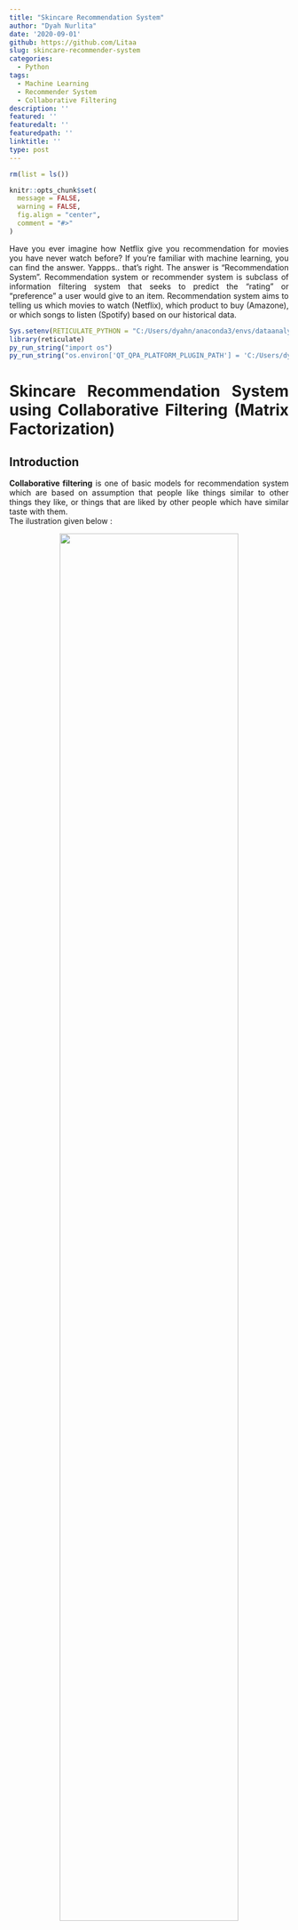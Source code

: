```yaml
---
title: "Skincare Recommendation System"
author: "Dyah Nurlita"
date: '2020-09-01'
github: https://github.com/Litaa
slug: skincare-recommender-system
categories: 
  - Python
tags:
  - Machine Learning
  - Recommender System
  - Collaborative Filtering
description: ''
featured: ''
featuredalt: ''
featuredpath: ''
linktitle: ''
type: post
---
```


<style>
body {
text-align: justify}
</style>

```r
rm(list = ls())

knitr::opts_chunk$set(
  message = FALSE,
  warning = FALSE,
  fig.align = "center",
  comment = "#>"
)
```
Have you ever imagine how Netflix give you recommendation for movies you have never watch before?
If you're familiar with machine learning, you can find the answer. Yappps.. that's right. The answer is "Recommendation System".
Recommendation system or recommender system is subclass of information filtering system that seeks to predict the "rating" or "preference" a user would give to an item. Recommendation system aims to telling us which movies to watch (Netflix), which product to buy (Amazone), or which songs to listen (Spotify) based on our historical data.<br>


```r
Sys.setenv(RETICULATE_PYTHON = "C:/Users/dyahn/anaconda3/envs/dataanalytics/python.exe")
library(reticulate)
py_run_string("import os")
py_run_string("os.environ['QT_QPA_PLATFORM_PLUGIN_PATH'] = 'C:/Users/dyahn/anaconda3/Library/plugins/platforms'")
```


# Skincare Recommendation System using Collaborative Filtering (Matrix Factorization)

## Introduction

**Collaborative filtering** is one of basic models for recommendation system which are based on assumption that people like things similar to other things they like, or things that are liked by other people which have similar taste with them.<br>
The ilustration given below :

<center> ![](/img/skincare-recommender-system/New Project.png){width="80%"} </center>

From the ilustration above, information given that Kiki (girl with black cat) likes to buy apple, banana, and watermelon. While Satsuki (girl with yellow shirt) likes to buy apple and banana. They have similar taste in apple and banana, so we can recommend Satsuki to buy watermelon.<br>

In **collaborative filtering**method there are two approaches which can be implemented :<br>

**1. Memory-based approach: **create recommendation system by calculated closest users or items using cosine similarity or pearson correlation coefficients.<br>

**2. Model-based approach: **create recommendation system by given predict user's rating value of unrated items.<br>
<br>

In this notebook, I will create simply recommender system to recommend skincare product to the customers which have never buy before. I'll predict the unrated items using Singular Value Decomposition (SVD) of **Matrix Factorization** algorithm. The data used comes from scraping result in Femaledaily Website. Data contains information about review product given by customers. There are several attribut inside, for more details, let's check it out!

## Data Preparation

#### Import library
```python
import pandas as pd
from scipy.sparse.linalg import svds
import matplotlib.pyplot as plt
import seaborn as sns
import numpy as np
```

#### Read the data

```python
data = pd.read_csv("data_input/Female Daily Skincare Review Final.csv")
```

#### Check and drop missing values

```python
data.isna().sum()
```

```python
data = data.dropna()
```

#### Check and drop duplicated values

```python
data.duplicated().sum()
data.drop_duplicates(keep = "first", inplace = True)
```

#### Filter the data
<br>
In this section I will do filtering on the data where customer only rated the product once. Since those data having less information in recommendation system.

```python
id_count = pd.crosstab(index=data.Reviewer,columns='count').sort_values(by='count',ascending=True)
```

```python
name_r = id_count[id_count['count']>1]
name_u = name_r.index.to_list()
data = data[data.Reviewer.isin(name_u)]
data.to_csv('femdaily.csv',index=False,header=True)
```

#### Drop unused columns

```python
data = pd.read_csv("femdaily.csv")
data.drop_duplicates(keep = "first", inplace = True)
data.drop(['Recommend','Date','Date Scrape','Url','Category'], axis=1, inplace=True)
data.rename(columns={'Reviewer':'reviewer','Product':'product','Stars':'rating'}, inplace=True)
data = (data[~(data['reviewer'] == ' ')])
```

```python
data
```

## Data Exploration

Since in the next step (modelling) we will define and create matrix based on Product X User, so we need to understanding about size of both unique product and user.

#### Number of uniq product

```python
uniq_product = data['product'].nunique()
print("Number of uniq product :",uniq_product)
```

Here above, product have 3297 unique number, this number will become number of columns matrix in modelling step.

#### Number of uniq users

```python
uniq_reviewer = data['reviewer'].nunique()
print("Number of uniq reviewer :",uniq_reviewer)
```

Here above, user have 22359 unique number, this number will become number of rows matrix in modelling step.

#### Distribution rating given by users

```python
plt.subplots(figsize = (7,6))
plt.hist(data['rating'],color="orange")
```

From the visualization above, bar plot shown that users frequently give rating in 5 or 4, which mean that they are satisfied with the product.

## Build Recommendation System

### Matrix Factorization

If you see the pivot matrix below, you will find that pivot matrix have so many zero value (missing value). Why did it happen? It can be happen because not every user give a rating in a every product, this condition called <b>sparse matrix.</b>Sparse matrix is limitation in collaborative filtering models, because sparse matrix gives bias information in our recommender system. There will be popularity bias in the recommendation given by the system to user, system will give recommends the product with the most interactions without any personalization.<br>
**Matrix Factorization** is one way to handle those issue. Matrix factorization will breaking down of one matrix into a product of multiple matrices and give predictive rating in sparse matrix. Basic idea from matrix factorization is that attitudes or preferences of a user can be determined by a small number of hidden factors.<br>
Illustration given below:

<center> ![](/img/skincare-recommender-system/matrix.JPG){width="80%"} </center>


Intuitively, we can understand hidden factors for items and users from illustration above. Say that U is low dimensional matrix for Users features and V is low dimensional matrix for Product features. Every matrix values represent different characteristics about the users and the product. For e.g I have 3 features in Product matrix *(i) what kind categories of the product? (ii) Does the product contains dangerous addictive substance? (iii)How the product give impact in our skin?*  Likewise, in Users matrix might represent *(i)how sensitive the user's skin into the product substances? (ii)Does the user like "X" category product, an so on*. We can get the predictive ratings by calculate the dot product between matrix U and matrix V.

### Singular Value Decomposition (SVD)

**Singular Value Decomposition** is one of type Matrix Factorization. SVD algorithm will decomposes a matrix R into the best lower rank approximation of the original matrix R. Matematically SVD produce by the formula below :

<center> ![](/img/skincare-recommender-system/svd.JPG){width="50%"} </center>


<div style="text-align:justify">where U and V are orthogonal matrix with orthonormal eigenvectors and $\sum$ is the diagonal matrix of singular values (essentially weights). The matrix can be factorized as :</div>

<center> ![](/img/skincare-recommender-system/matrix_.jpg){width="80%"} </center>


We can arrange eigenvectors in different orders to produce U and V.

### Implementation Recommender System in Python Code

#### a. Create matrix pivot
<br>
Create matrix pivot where the vertical value is users name, horizontal value is product name, and the value inside matrix is rating given by users.

```python
matrix_pivot = pd.pivot_table(data,values='rating',index='reviewer',columns='product').fillna(0)
matrix_pivot.head()
```
#### b. Normalize rating values
<br>
Why we do need to normalize the rating?
<br>
Because it starts with the fact that people rate often on very different scales. Say that Kiki and Satsuki use a product B, and Kiki gives rating value 5 on that product, because Satsuki has a high standart she only gives 3 on that product. Here is, the 5 from Kiki is 3 from Satsuki. To make the model better is, we can increase the efficiency of this algorithm if we normalize user’s rating by substract rating value given by user in each product with mean rating in each product.

```python
matrix_pivot_ = matrix_pivot.values
user_ratings_mean = np.mean(matrix_pivot_, axis = 1)
user_rating = matrix_pivot_ - user_ratings_mean.reshape(-1,1)
```

#### c. Singular Value Decomposition (SVD)
<br>
Create matrix U and Vt using library scipy.

```python
from scipy.sparse.linalg import svds
U, sigma, Vt = svds(user_rating, k = 50)
```

```python
sigma = np.diag(sigma)
```

#### d. Create predictive rating
<br>
After we get the value from decomposition matrix above, we can create product ratings predictions for every user. 

```python
all_user_predicted_ratings = np.dot(np.dot(U, sigma), Vt) + user_ratings_mean.reshape(-1, 1)
```

And, here below matrix is result of predictive rating from each user in each product. 

```python
preds_df = pd.DataFrame(all_user_predicted_ratings, columns = matrix_pivot.columns, index=matrix_pivot.index)
preds_df
```

#### e. Create recommendation
<br>
In this final step we will create recommendation product. I'll return the product with the 5 highest predicted rating that the user hasn’t already rated. 

```python
def recommend_product(predictions_df, user, data_, num_recommendations):
   
    user_row_number = user
    sorted_user_predictions = preds_df.loc[user_row_number].sort_values(ascending=False)

    user_data = data_[data_.reviewer == (user)]
    user_full = user_data


    print('User {0} has already rated {1} product'.format(user, user_full.shape[0]))

    a = data.drop_duplicates(subset='product', keep='last')
    recommendations = (a[~a['product'].isin(user_full['product'])].
         merge(pd.DataFrame(sorted_user_predictions).reset_index(), how = 'left',
               left_on = 'product',
               right_on = 'product').
         rename(columns = {user_row_number: 'Predictions'}).
         sort_values('Predictions', ascending = False).
                       iloc[:num_recommendations, :-1]
                      )

    return user_full, recommendations
```

Input the user id to whom you want recommend the product.

```python
user = 'zzulia'
already_rated, predictions = recommend_product(preds_df, user, data,5)
```

Result below shown that "zzulia" already rate 3 product. Twice for Facial Mask with different rating in each product, and once for Pembersih Two In One Bengkoang Whitening.

```python
already_rated
```

And, here below 5 highest predicted rating from user id "zzulia". The recommendation system suggest "zzulia" to buy Prominent Essence Facial Mask, Facial Mask Bedak Dingin, Oil Control Mask, White Aqua Serum Sheet Mask, and Essential Vitamin. Suggested products are dominated with "Mask" product, because from historical data above "zzulia" already rate 2 product with category "Mask.

```python
prod_pred = predictions['product']
```

```python
prod_pred
```

## Conclusion

From the result above, we can conclude that:<br>
1. Based on recommendation system above, Femaledaily website can provide product recommendation in the main dashboard when targeted users access the website.<br>
2. Low dimensional matrix in Matrix factorization tried to capture the underlying features or hidden factors from the users and items.<br>
3. This model is the right choice if you have many sparcity data.<br>

